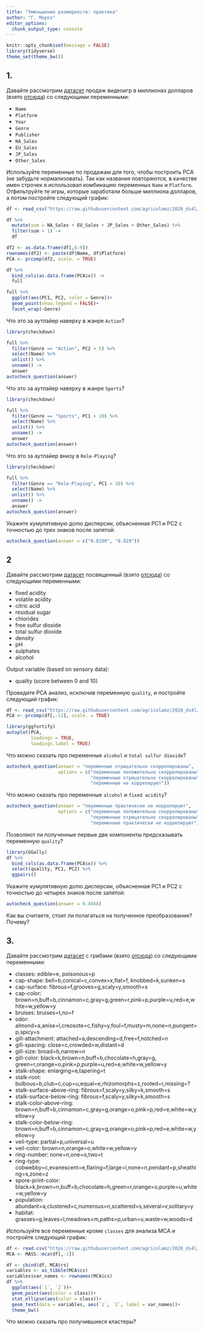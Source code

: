 ```yaml
---
title: "Уменьшение размерности: практика"
author: "Г. Мороз"
editor_options: 
  chunk_output_type: console
---
```


```r
knitr::opts_chunk$set(message = FALSE)
library(tidyverse)
theme_set(theme_bw())
```


## 1.

Давайте рассмотрим [датасет](https://raw.githubusercontent.com/agricolamz/2020_ds4l/master/data/vgsales.csv) продаж видеоигр в миллионах долларов (взято [отсюда](https://www.kaggle.com/gregorut/videogamesales#vgsales.csv)) со следующими переменными:

* `Name`
* `Platform`
* `Year`
* `Genre`
* `Publisher`
* `NA_Sales`
* `EU_Sales`
* `JP_Sales`
* `Other_Sales`

Используйте переменные по продажам для того, чтобы построить PCA (не забудьте нормализовать). Так как названия повторяются, в качестве имен строчек я использовал комбинацию переменных `Name` и `Platform`. Отфильтруйте те игры, которые заработали больше миллиона долларов, а потом постройте следующий график:

```r
df <- read_csv("https://raw.githubusercontent.com/agricolamz/2020_ds4l/master/data/vgsales.csv")

df %>% 
  mutate(sum = NA_Sales + EU_Sales + JP_Sales + Other_Sales) %>% 
  filter(sum > 1) ->
  df

df2 <- as.data.frame(df[,6:9])
rownames(df2) <- paste(df$Name, df$Platform)
PCA <- prcomp(df2, scale. = TRUE)

df %>% 
  bind_cols(as.data.frame(PCA$x)) ->
  full

full %>% 
  ggplot(aes(PC1, PC2, color = Genre))+
  geom_point(show.legend = FALSE)+
  facet_wrap(~Genre)
```

Что это за аутлайер наверху в жанре `Action`?

```r
library(checkdown)

full %>% 
  filter(Genre == "Action", PC2 > 5) %>% 
  select(Name) %>% 
  unlist() %>% 
  unname() ->
  answer
autocheck_question(answer)
```

Что это за аутлайер наверху в жанре `Sports`?

```r
library(checkdown)

full %>% 
  filter(Genre == "Sports", PC1 > 20) %>% 
  select(Name) %>% 
  unlist() %>% 
  unname() ->
  answer
autocheck_question(answer)
```

Что это за аутлайер внизу в `Role-Playing`?

```r
library(checkdown)

full %>% 
  filter(Genre == "Role-Playing", PC1 > 10) %>% 
  select(Name) %>% 
  unlist() %>% 
  unname() ->
  answer
autocheck_question(answer)
```

Укажите кумулятивную долю дисперсии, объясненная PC1 и PC2 с точностью до трех знаков после запятой:

```r
autocheck_question(answer = c("0.8290", "0.829"))
```

## 2
Давайте рассмотрим [датасет](https://raw.githubusercontent.com/agricolamz/2020_ds4l/master/data/winequality-red.csv) посвященный  (взято [отсюда](https://www.kaggle.com/uciml/red-wine-quality-cortez-et-al-2009)) со следующими переменными:

* fixed acidity
* volatile acidity
* citric acid
* residual sugar
* chlorides
* free sulfur dioxide
* total sulfur dioxide
* density
* pH
* sulphates
* alcohol

Output variable (based on sensory data):

* quality (score between 0 and 10) 

Проведите PCA анализ, исключив переменную `quality`, и постройте следующий график:

```r
df <- read_csv("https://raw.githubusercontent.com/agricolamz/2020_ds4l/master/data/winequality-red.csv")
PCA <- prcomp(df[,-12], scale. = TRUE)

library(ggfortify)
autoplot(PCA,
         loadings = TRUE,
         loadings.label = TRUE)
```

Что можно сказать про переменные `alcohol` и `total sulfur dioxide`?

```r
autocheck_question(answer = "переменные отрицательно скоррелированы", 
                   options = c("переменные положительно скоррелированы", 
                               "переменные отрицательно скоррелированы", 
                               "переменные не коррелируют"))
```

Что можно сказать про переменные `alcohol` и `fixed acidity`?

```r
autocheck_question(answer = "переменные практически не коррелируют", 
                   options = c("переменные положительно скоррелированы", 
                               "переменные отрицательно скоррелированы", 
                               "переменные практически не коррелируют"))
```

Позволяют ли полученные первые две компоненты предсказывать переменную `quality`?

```r
library(GGally)
df %>% 
  bind_cols(as.data.frame(PCA$x)) %>% 
  select(quality, PC1, PC2) %>% 
  ggpairs()
```

Укажите кумулятивную долю дисперсии, объясненная PC1 и PC2 с точностью до четырех знаков после запятой:

```r
autocheck_question(answer = 0.4568)
```

Как вы считаете, стоит ли полагаться на полученное преобразование? Почему?

## 3.

Давайте рассмотрим [датасет](https://raw.githubusercontent.com/agricolamz/2020_ds4l/master/data/mushrooms.csv) с грибами  (взято [отсюда](https://www.kaggle.com/uciml/mushroom-classification)) со следующими переменными:

* classes: edible=e, poisonous=p
* cap-shape: bell=b,conical=c,convex=x,flat=f, knobbed=k,sunken=s
* cap-surface: fibrous=f,grooves=g,scaly=y,smooth=s
* cap-color: brown=n,buff=b,cinnamon=c,gray=g,green=r,pink=p,purple=u,red=e,white=w,yellow=y
* bruises: bruises=t,no=f
* odor: almond=a,anise=l,creosote=c,fishy=y,foul=f,musty=m,none=n,pungent=p,spicy=s
* gill-attachment: attached=a,descending=d,free=f,notched=n
* gill-spacing: close=c,crowded=w,distant=d
* gill-size: broad=b,narrow=n
* gill-color: black=k,brown=n,buff=b,chocolate=h,gray=g, green=r,orange=o,pink=p,purple=u,red=e,white=w,yellow=y
* stalk-shape: enlarging=e,tapering=t
* stalk-root: bulbous=b,club=c,cup=u,equal=e,rhizomorphs=z,rooted=r,missing=?
* stalk-surface-above-ring: fibrous=f,scaly=y,silky=k,smooth=s
* stalk-surface-below-ring: fibrous=f,scaly=y,silky=k,smooth=s
* stalk-color-above-ring: brown=n,buff=b,cinnamon=c,gray=g,orange=o,pink=p,red=e,white=w,yellow=y
* stalk-color-below-ring: brown=n,buff=b,cinnamon=c,gray=g,orange=o,pink=p,red=e,white=w,yellow=y
* veil-type: partial=p,universal=u
* veil-color: brown=n,orange=o,white=w,yellow=y
* ring-number: none=n,one=o,two=t
* ring-type: cobwebby=c,evanescent=e,flaring=f,large=l,none=n,pendant=p,sheathing=s,zone=z
* spore-print-color: black=k,brown=n,buff=b,chocolate=h,green=r,orange=o,purple=u,white=w,yellow=y
* population: abundant=a,clustered=c,numerous=n,scattered=s,several=v,solitary=y
* habitat: grasses=g,leaves=l,meadows=m,paths=p,urban=u,waste=w,woods=d

Используйте все переменные кроме `classes` для анализа MCA и постройте следующий график:

```r
df <- read.csv("https://raw.githubusercontent.com/agricolamz/2020_ds4l/master/data/mushrooms.csv")
MCA <- MASS::mca(df[,-1])

df <- cbind(df, MCA$rs)
variables <- as_tibble(MCA$cs)
variables$var_names <- rownames(MCA$cs)
df %>% 
  ggplot(aes(`1`, `2`))+
  geom_point(aes(color = class))+
  stat_ellipse(aes(color = class))+
  geom_text(data = variables, aes(`1`, `2`, label = var_names))+
  theme_bw()
```

Что можно сказать про получившиеся кластеры?
